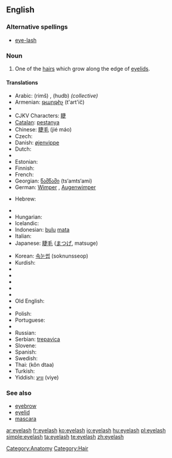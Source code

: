 ==English==
{{wikipedia}}

===Alternative spellings===
* [[eye-lash]]

===Noun===
{{en-noun|es}}

# One of the [[hair]]s which grow along the edge of [[eyelid]]s.

====Translations====
{{trans-top|hair growing on the edge of an eyelid}}
* Arabic: {{Arab|[[رمش]]}} (rimš) {{m}}, {{Arab|[[هدب]]}} (hudb) {{m}} ''(collective)''
* Armenian: [[թարթիչ]] (t'art'ič)
* {{trreq|Basque}}
* CJKV Characters: [[睫]]
* [[Catalan]]: [[pestanya]]
* Chinese: [[睫毛]] (jié máo)
* Czech: {{t-|cs|řasa|f}}
* Danish: [[øjenvippe]] {{c}}
* Dutch: {{t+|nl|wimper|m}}
* {{trreq|Esperanto}}
* Estonian: {{t|et|ripsmed}}
* Finnish: {{t-|fi|silmäripsi}}
* French: {{t+|fr|cil|m}}
* Georgian: [[წამწამი]] (ts‘amts‘ami)
* German: [[Wimper]] {{f}}, [[Augenwimper]] {{f}}
* {{trreq|Hebrew}} Hebrew: {{t|he|ריסים|tr=risim|m}}
* {{trreq|Hindi}}
* Hungarian: {{t+|hu|szempilla}}
* Icelandic: {{t-|is|augnhár|n}}
* Indonesian: [[bulu]] [[mata]]
* Italian: {{t+|it|ciglio|m}}
* Japanese: [[睫毛]] ([[まつげ]], matsuge)
{{trans-mid}}
* Korean: [[속눈썹]] (soknunsseop)
* Kurdish: {{KUchar|[[برژانگ]]}}
* {{trreq|Latin}}
* {{trreq|Latvian}}
* {{trreq|Lithuanian}}
* {{trreq|Maori}}
* {{trreq|Mongolian}}
* Old English: {{t-|ang|bru|alt=brū|xs=Old English}}
* {{trreq|Persian}}
* Polish: {{t+|pl|rzęsa|f}}
* Portuguese: {{t-|pt|cílio|m}}
* {{trreq|Romanian}}
* Russian: {{t+|ru|ресница|f|tr=resnítsa|sc=Cyrl}}
* Serbian: [[trepavica]] {{f}}
* Slovene: {{t+|sl|trepalnica|f}}
* Spanish: {{t+|es|pestaña|f}}
* Swedish: {{t+|sv|ögonfrans|c}}
* Thai: {{Thai|[[ขนตา]]}} (kŏn dtaa)
* Turkish: {{t+|tr|kirpik}}
* Yiddish: [[וויִע]] (viye) {{f}}
{{trans-bottom}}

===See also===
* [[eyebrow]]
* [[eyelid]]
* [[mascara]]

[[Category:Anatomy]]
[[Category:Hair]]

[[ar:eyelash]]
[[fr:eyelash]]
[[ko:eyelash]]
[[io:eyelash]]
[[hu:eyelash]]
[[pl:eyelash]]
[[simple:eyelash]]
[[ta:eyelash]]
[[te:eyelash]]
[[zh:eyelash]]